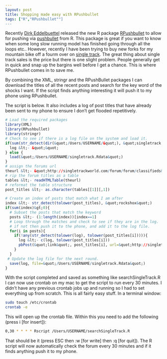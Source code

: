 ```yaml
---
layout: post
title: Shopping made easy with RPushbullet
tags: ["R","RPushbullet""]
---
```


Recently [Dirk Eddelbuettel](http://dirk.eddelbuettel.com/) released the new R package [RPushbullet](http://dirk.eddelbuettel.com/code/rpushbullet.html) to allow for pushing via [pushbullet](https://www.pushbullet.com/) from R. This package is great if you want to know when some long slow running model has finished going through all the loops etc.. However, recently I have been trying to buy new forks for my mountain bike off a fourm over on [single track](http://singletrackworld.com/forum/forum/classifieds). The great thing about single track sales is the price but there is one slight problem. People generally get in quick and snap up the bargins well before I get a chance. This is where RPushbullet comes in to save me.

By combining the XML, stringr and the RPushBullet packages I can download the titles of all the recent posts and search for the key word of the shocks I want. If the script finds anything interesting it will push it to my phone using RPushbullet.

The script is below. It also includes a log of post titles that have already been sent to my phone to ensure I don't get flooded repetitively.

```r
# Load the required packages
library(XML)
library(RPushbullet)
library(stringr)
# Check to see if there is a log file on the system and load it.
if(sum(str_detect(dir(&quot;/Users/USERNAME/&quot;), &quot;singletrack.Rdata&quot;))==0){
  log &lt;- &quot;&quot;
} else {
  load(&quot;/Users/USERNAME/singletrack.Rdata&quot;)
}
# assign the forums url
theurl &lt;- &quot;http://singletrackworld.com/forum/forum/classifieds&quot;
# rip the forum titles as a table
tables &lt;- readHTMLTable(theurl)
# reformat the table structure
post_titles &lt;- as.character(tables[[1]][,1])

# Create an index of posts that match what I am after
index &lt;- str_detect(tolower(post_titles), &quot;rockshox&quot;)
if(sum(index)&gt;0){
  # Subset the posts that match the keyword
  posts &lt;- (1:length(index))[index==1]
  # Loop through the matches and check to see if they are in the log. 
  # if not then push it to the phone, and add it to the log file.
  for(i in posts){
    if(!any(str_detect(tolower(log), tolower(post_titles[i])))){
      log &lt;- c(log, tolower(post_titles[i]))
      pbPost(&quot;link&quot;, post_titles[i], url=&quot;http://singletrackworld.com/forum/forum/classifieds&quot;)
    }
  }
 # Update the log file for the next round. 
  save(log, file=&quot;/Users/USERNAME/singletrack.Rdata&quot;)
}
```

With the script completed and saved as something like searchSingleTrack.R I can now use crontab on my mac to get the script to run every 30 minutes. I didn't have any previous crontab jobs up and running so I had to set everything up from scratch. This is all fairly easy stuff. In a terminal window:

```bash
sudo touch /etc/crontab
crontab -e
```
This will open up the crontab file. Within this you need to add the following (press i [for insert]):

```bash
0,30 * * * * Rscript /Users/USERNAME/searchSingleTrack.R
```

That should be it (press ESC then :w [for write] then :q [for quit]). The R script will now automatically check the forum every 30 minutes and if it finds anything push it to my phone.